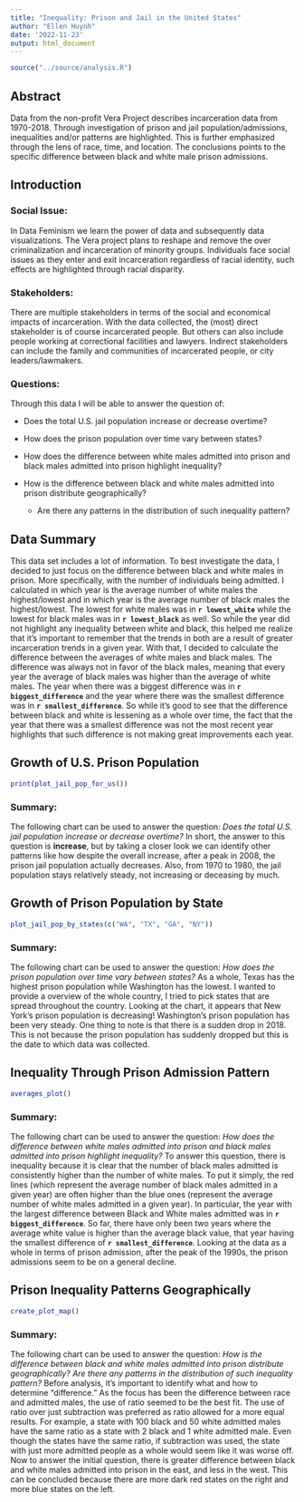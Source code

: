 ```yaml
---
title: "Inequality: Prison and Jail in the United States"
author: "Ellen Huynh"
date: '2022-11-23'
output: html_document
---
```


```r
source("../source/analysis.R")
```


## Abstract 
Data from the non-profit Vera Project describes incarceration data from 1970-2018. Through investigation of prison and jail population/admissions, inequalities and/or patterns are highlighted. This is further emphasized through the lens of race, time, and location. The conclusions points to the specific difference between black and white male prison admissions. 

## Introduction 

### Social Issue: 

In Data Feminism we learn the power of data and subsequently data visualizations. The Vera project plans to reshape and remove the over criminalization and incarceration of minority groups. Individuals face social issues as they enter and exit incarceration regardless of racial identity, such effects are highlighted through racial disparity. 

### Stakeholders:

There are multiple stakeholders in terms of the social and economical impacts of incarceration. With the data collected, the (most) direct stakeholder is of course incarcerated people. But others can also include people working at correctional facilities and lawyers. Indirect stakeholders can include the family and communities of incarcerated people, or city leaders/lawmakers. 

### Questions:

Through this data I will be able to answer the question of: 

* Does the total U.S. jail population increase or decrease overtime?

* How does the prison population over time vary between states?

* How does the difference between white males admitted into prison and black males admitted into prison highlight inequality?

* How is the difference between black and white males admitted into prison distribute geographically?

  * Are there any patterns in the distribution of such inequality pattern?


## Data Summary 

This data set includes a lot of information. To best investigate the data, I decided to just focus on the difference between black and white males in prison. More specifically, with the number of individuals being admitted. I calculated in which year is the average number of white males the highest/lowest and in which year is the average number of black males the highest/lowest. The lowest for white males was in **`r lowest_white`** while the lowest for black males was in **`r lowest_black`** as well. So while the year did not highlight any inequality between white and black, this helped me realize that it's important to remember that the trends in both are a result of greater incarceration trends in a given year. With that, I decided to calculate the difference between the averages of white males and black males. The difference was always not in favor of the black males, meaning that every year the average of black males was higher than the average of white males. The year when there was a biggest difference was in **`r biggest_difference`** and the year where there was the smallest difference was in **`r smallest_difference`**. So while it's good to see that the difference between black and white is lessening as a whole over time, the fact that the year that there was a smallest difference was not the most recent year highlights that such difference is not making great improvements each year. 


## Growth of U.S. Prison Population

```r
print(plot_jail_pop_for_us())
```

### Summary: 

The following chart can be used to answer the question: *Does the total U.S. jail population increase or decrease overtime?* In short, the answer to this question is **increase**, but by taking a closer look we can identify other patterns like how despite the overall increase, after a peak in 2008, the prison jail population actually decreases. Also, from 1970 to 1980, the jail population stays relatively steady, not increasing or deceasing by much. 

## Growth of Prison Population by State
```r
plot_jail_pop_by_states(c("WA", "TX", "GA", "NY"))
```

### Summary:
The following chart can be used to answer the question: *How does the prison population over time vary between states?* As a whole, Texas has the highest prison population while Washington has the lowest. I wanted to provide a overview of the whole country, I tried to pick states that are spread throughout the country. Looking at the chart, it appears that New York's prison population is decreasing! Washington's prison population has been very steady. One thing to note is that there is a sudden drop in 2018. This is not because the prison population has suddenly dropped but this is the date to which data was collected. 

## Inequality Through Prison Admission Pattern
```r
averages_plot()
```

### Summary: 
The following chart can be used to answer the question: *How does the difference between white males admitted into prison and black males admitted into prison highlight inequality?* To answer this question, there is inequality because it is clear that the number of black males admitted is consistently higher than the number of white males. To put it simply, the red lines (which represent the average number of black males admitted in a given year) are often higher than the blue ones (represent the average number of white males admitted in a given year). In particular, the year with the largest difference between Black and White males admitted was in **`r biggest_difference`**. So far, there have only been two years where the average white value is higher than the average black value, that year having the smallest difference of **`r smallest_difference`**. Looking at the data as a whole in terms of prison admission, after the peak of the 1990s, the prison admissions seem to be on a general decline. 

## Prison Inequality Patterns Geographically
```r
create_plot_map()
```

### Summary: 
The following chart can be used to answer the question: *How is the difference between black and white males admitted into prison distribute geographically? Are there any patterns in the distribution of such inequality pattern?* Before analysis, it's important to identify what and how to determine "difference." As the focus has been the difference between race and admitted males, the use of ratio seemed to be the best fit. The use of ratio over just subtraction was preferred as ratio allowed for a more equal results. For example, a state with 100 black and 50 white admitted males have the same ratio as a state with 2 black and 1 white admitted male. Even though the states have the same ratio, if subtraction was used, the state with just more admitted people as a whole would seem like it was worse off. Now to answer the initial question, there is greater difference between black and white males admitted into prison in the east, and less in the west. This can be concluded because there are more dark red states on the right and more blue states on the left. 



